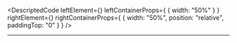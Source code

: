 
<DescriptedCode
  leftElement={<RequestApiDescLeft />}
  leftContainerProps={
    {
      width: "50%"
    }
  }
  rightElement={<RequestApiDescRight />}
  rightContainerProps={
    {
      width: "50%",
      position: "relative",
      paddingTop: "0"
    }
  }
/>

---
